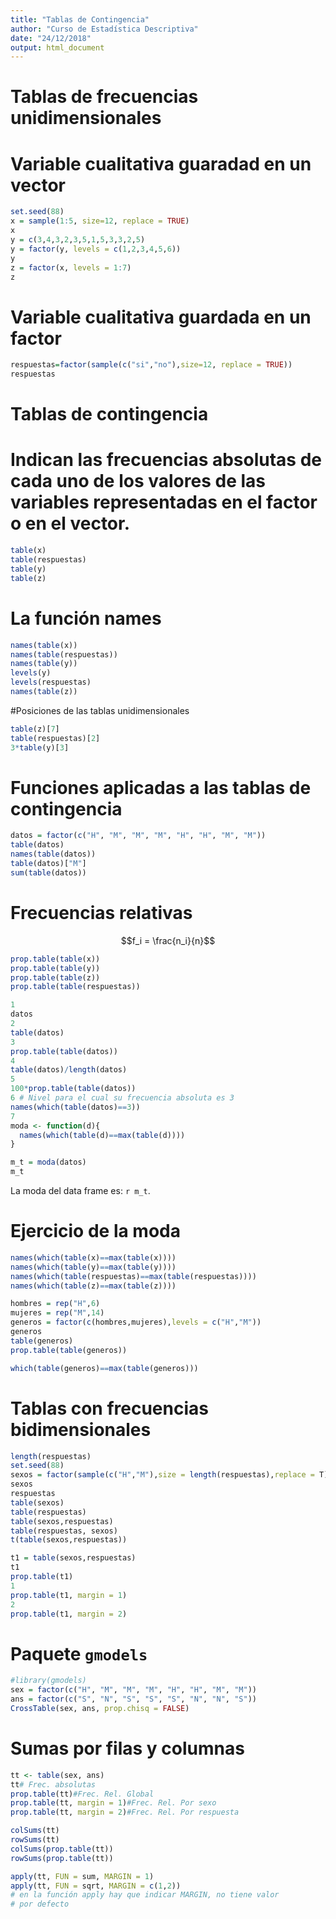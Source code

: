```yaml
---
title: "Tablas de Contingencia"
author: "Curso de Estadística Descriptiva"
date: "24/12/2018"
output: html_document
---
```


# Tablas de frecuencias unidimensionales
# Variable cualitativa guaradad en un vector
```r
set.seed(88)
x = sample(1:5, size=12, replace = TRUE)
x
y = c(3,4,3,2,3,5,1,5,3,3,2,5)
y = factor(y, levels = c(1,2,3,4,5,6))
y
z = factor(x, levels = 1:7)
z
```
# Variable cualitativa guardada en un factor
```r
respuestas=factor(sample(c("si","no"),size=12, replace = TRUE))
respuestas
```



# Tablas de contingencia
# Indican las frecuencias absolutas de cada uno de los valores de las variables representadas en el factor o en el vector.
```r
table(x)
table(respuestas)
table(y)
table(z)
```
# La función names
```r
names(table(x))
names(table(respuestas))
names(table(y))
levels(y)
levels(respuestas)
names(table(z))
```

#Posiciones de las tablas unidimensionales
```r
table(z)[7]
table(respuestas)[2]
3*table(y)[3]
```

# Funciones aplicadas a las tablas de contingencia

```r
datos = factor(c("H", "M", "M", "M", "H", "H", "M", "M"))
table(datos)
names(table(datos))
table(datos)["M"]
sum(table(datos))
```

# Frecuencias relativas

$$f_i = \frac{n_i}{n}$$

```r
prop.table(table(x))
prop.table(table(y))
prop.table(table(z))
prop.table(table(respuestas))
```


```r
1
datos
2
table(datos)
3
prop.table(table(datos))
4
table(datos)/length(datos)
5
100*prop.table(table(datos))
6 # Nivel para el cual su frecuencia absoluta es 3
names(which(table(datos)==3))
7
moda <- function(d){
  names(which(table(d)==max(table(d))))
}

m_t = moda(datos)
m_t
```
La moda del data frame es: `r m_t`.

# Ejercicio de la moda
```r
names(which(table(x)==max(table(x))))
names(which(table(y)==max(table(y))))
names(which(table(respuestas)==max(table(respuestas))))
names(which(table(z)==max(table(z))))
```

```r
hombres = rep("H",6)
mujeres = rep("M",14)
generos = factor(c(hombres,mujeres),levels = c("H","M"))
generos
table(generos)
prop.table(table(generos))

which(table(generos)==max(table(generos)))
```


# Tablas con frecuencias bidimensionales
```r
length(respuestas)
set.seed(88)
sexos = factor(sample(c("H","M"),size = length(respuestas),replace = T))
sexos
respuestas
table(sexos)
table(respuestas)
table(sexos,respuestas)
table(respuestas, sexos)
t(table(sexos,respuestas))
```

```r
t1 = table(sexos,respuestas)
t1
prop.table(t1)
1
prop.table(t1, margin = 1)
2
prop.table(t1, margin = 2)
```


# Paquete `gmodels`
```r
#library(gmodels)
sex = factor(c("H", "M", "M", "M", "H", "H", "M", "M"))
ans = factor(c("S", "N", "S", "S", "S", "N", "N", "S"))
CrossTable(sex, ans, prop.chisq = FALSE)
```

# Sumas por filas y columnas
```r
tt <- table(sex, ans)
tt# Frec. absolutas
prop.table(tt)#Frec. Rel. Global
prop.table(tt, margin = 1)#Frec. Rel. Por sexo
prop.table(tt, margin = 2)#Frec. Rel. Por respuesta

colSums(tt)
rowSums(tt)
colSums(prop.table(tt))
rowSums(prop.table(tt))

apply(tt, FUN = sum, MARGIN = 1)
apply(tt, FUN = sqrt, MARGIN = c(1,2))
# en la función apply hay que indicar MARGIN, no tiene valor 
# por defecto
```

